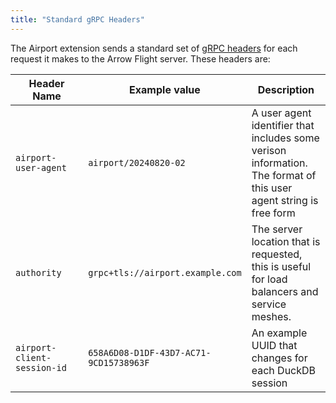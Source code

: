```yaml
---
title: "Standard gRPC Headers"
---
```


The Airport extension sends a standard set of [gRPC headers](https://grpc.io/docs/guides/metadata/) for each request it makes to the Arrow Flight server.  These headers are:

| Header Name | Example value | Description |
|-------------|---------------|-------------|
| `airport-user-agent` | `airport/20240820-02` | A user agent identifier that includes some verison information.  The format of this user agent string is free form |
| `authority` | `grpc+tls://airport.example.com` | The server location that is requested, this is useful for load balancers and service meshes. |
| `airport-client-session-id` | `658A6D08-D1DF-43D7-AC71-9CD15738963F` | An example UUID that changes for each DuckDB session |

